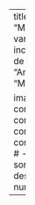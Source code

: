---
title: "Medidas de associação"
description: "Métodos de avaliação de associação entre variáveis qualitativas e/ou quantitativas, incluindo técnicas de correlação e coeficientes de associação."
categories: [
      "Estatística",
      "Análise de dados",
      "Visualização de dados",
      "Medidas de associação"
    ]

image: "images/medidas_associacao.jpg"
listing:
  contents: 
    - conteudo/medidas_associacao/biquali.qmd
    - conteudo/medidas_associacao/biquanti.qmd
    - conteudo/medidas_associacao/biquantquali.qmd
    # - conteudo/medidas_associacao/series.qmd
  sort: false
  type: default
  fields: 
    - image
    - title
    - description
    - categories  
format:
  html:
    toc: true
    number-sections: true
---